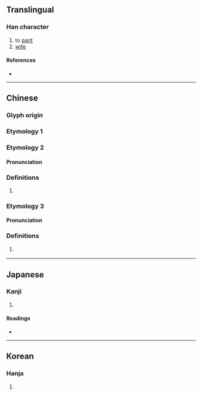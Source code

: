 {{character info/new}}
==Translingual==

===Han character===
{{Han char|rn=30|rad=口|as=14|sn=17|four=|canj=RHUL|ids=⿰口鼻}}

# to [[pant]]
# [[wife]]

====References====
* {{Han ref|kx=0212.020|dkj=04467|dj=0434.360|hdz=10696.170|uh=568A|ud=22154}}

----

==Chinese==

===Glyph origin===
{{Han etym}}

===Etymology 1===
{{zh-see|嗅|a}}

===Etymology 2===
{{zh-forms}}

====Pronunciation====
{{zh-pron
|m=pì
|mc=y
|oc=y
|cat=
}}

===Definitions===
{{zh-hanzi}}

# {{n-g|The sound of breathing.}}

===Etymology 3===
{{zh-forms}}

====Pronunciation====
{{zh-pron
|c=be6,bei6
|cat=part
}}

===Definitions===
{{zh-hanzi}}

# {{lb|zh|Cantonese|dated}} {{n-g|Sentence-final particle.}} {{rfclarify|zh}} <!--https://books.google.com/books?id=KTarCgAAQBAJ&pg=PA227&dq="嚊"+"be6"-->

----

==Japanese==

===Kanji===
{{ja-kanji|grade=|rs=口14}}

# {{rfdef|ja|sort=口14}}

====Readings====
* {{ja-readings|on=[[ひ]] (hi)|kun=[[はないき]] (hanaiki), [[かか]] (kaka), [[あえぎ]] (aegi)}}

----

==Korean==

===Hanja===
{{ko-hanja|hangeul=비|rv=bi|mr=pi}}

# {{rfdef|ko|sort=口14}}